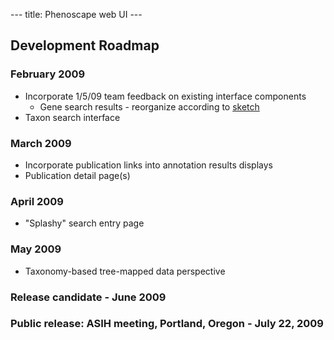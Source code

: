 ---
title: Phenoscape web UI
---

==Development Roadmap==
===February 2009===
* Incorporate 1/5/09 team feedback on existing interface components
** Gene search results - reorganize according to [[:Image:Gene_search_page_mockup.jpg|sketch]]
* Taxon search interface
===March 2009===
* Incorporate publication links into annotation results displays
* Publication detail page(s)

===April 2009===
* "Splashy" search entry page
===May 2009===
* Taxonomy-based tree-mapped data perspective
===Release candidate - June 2009===

===Public release: ASIH meeting, Portland, Oregon - July 22, 2009===
